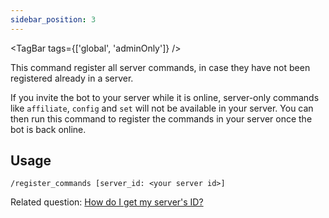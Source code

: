 ```yaml
---
sidebar_position: 3
---
```


<TagBar tags={['global', 'adminOnly']} />

This command register all server commands, in case they have not been registered already in a server.

If you invite the bot to your server while it is online, server-only commands like `affiliate`, `config`
and `set` will not be available in your server. You can then run this command to register the commands
in your server once the bot is back online.

## Usage

`/register_commands [server_id: <your server id>]`

Related question: [How do I get my server's ID?](https://www.alphr.com/discord-find-server-id/)